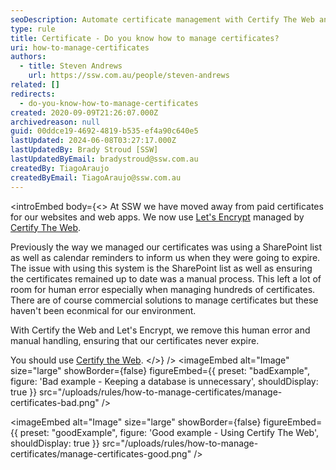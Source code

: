 ```yaml
---
seoDescription: Automate certificate management with Certify The Web and Let's Encrypt, removing human error and manual handling for hassle-free expiration control.
type: rule
title: Certificate - Do you know how to manage certificates?
uri: how-to-manage-certificates
authors:
  - title: Steven Andrews
    url: https://ssw.com.au/people/steven-andrews
related: []
redirects:
  - do-you-know-how-to-manage-certificates
created: 2020-09-09T21:26:07.000Z
archivedreason: null
guid: 00ddce19-4692-4819-b535-ef4a90c640e5
lastUpdated: 2024-06-08T03:27:17.000Z
lastUpdatedBy: Brady Stroud [SSW]
lastUpdatedByEmail: bradystroud@ssw.com.au
createdBy: TiagoAraujo
createdByEmail: TiagoAraujo@ssw.com.au
---
```


<introEmbed
  body={<>
At SSW we have moved away from paid certificates for our websites and web apps. We now use [Let's Encrypt](https://letsencrypt.org/) managed by [Certify The Web](https://certifytheweb.com/).

Previously the way we managed our certificates was using a SharePoint list as well as calendar reminders to inform us when they were going to expire. The issue with using this system is the SharePoint list as well as ensuring the certificates remained up to date was a manual process. This left a lot of room for human error especially when managing hundreds of certificates. There are of course commercial solutions to manage certificates but these haven't been econmical for our environment.

With Certify the Web and Let's Encrypt, we remove this human error and manual handling, ensuring that our certificates never expire.

You should use [Certify the Web](https://certifytheweb.com/).
  </>}
/>
<imageEmbed
  alt="Image"
  size="large"
  showBorder={false}
  figureEmbed={{
    preset: "badExample",
    figure: 'Bad example - Keeping a database is unnecessary',
    shouldDisplay: true
  }}
  src="/uploads/rules/how-to-manage-certificates/manage-certificates-bad.png"
/>

<imageEmbed
  alt="Image"
  size="large"
  showBorder={false}
  figureEmbed={{
    preset: "goodExample",
    figure: 'Good example - Using Certify The Web',
    shouldDisplay: true
  }}
  src="/uploads/rules/how-to-manage-certificates/manage-certificates-good.png"
/>
